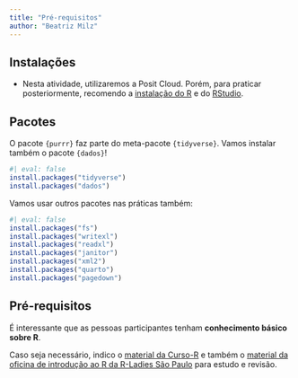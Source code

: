 ```yaml
---
title: "Pré-requisitos"
author: "Beatriz Milz"
---
```


## Instalações

-   Nesta atividade, utilizaremos a Posit Cloud. Porém, para praticar posteriormente, recomendo a [instalação do R](https://livro.curso-r.com/1-1-instalacao-do-r.html) e do [RStudio](https://livro.curso-r.com/1-2-instalacao-do-rstudio.html).

## Pacotes

O pacote `{purrr}` faz parte do meta-pacote `{tidyverse}`. Vamos instalar também o pacote `{dados}`!

```r
#| eval: false
install.packages("tidyverse")
install.packages("dados")
```

Vamos usar outros pacotes nas práticas também:

```r
#| eval: false
install.packages("fs")
install.packages("writexl")
install.packages("readxl")
install.packages("janitor")
install.packages("xml2")
install.packages("quarto")
install.packages("pagedown")

```

## Pré-requisitos

É interessante que as pessoas participantes tenham **conhecimento básico sobre R**.

Caso seja necessário, indico o [material da Curso-R](https://livro.curso-r.com/3-r-base.html) e também o [material da oficina de introdução ao R da R-Ladies São Paulo](https://r-ladies-sao-paulo.github.io/2022-11-oficina-introducao-R/slides.html) para estudo e revisão.
